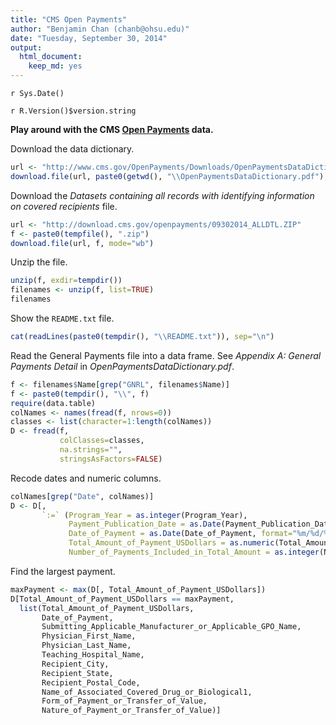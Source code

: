```yaml
---
title: "CMS Open Payments"
author: "Benjamin Chan (chanb@ohsu.edu)"
date: "Tuesday, September 30, 2014"
output:
  html_document:
    keep_md: yes
---
```


`r Sys.Date()`

`r R.Version()$version.string`

**Play around with the CMS [Open Payments](http://www.cms.gov/OpenPayments) data.**

Download the data dictionary.

```r
url <- "http://www.cms.gov/OpenPayments/Downloads/OpenPaymentsDataDictionary.pdf"
download.file(url, paste0(getwd(), "\\OpenPaymentsDataDictionary.pdf"), mode="wb")
```

Download the *Datasets containing all records with identifying information on covered recipients* file.

```r
url <- "http://download.cms.gov/openpayments/09302014_ALLDTL.ZIP"
f <- paste0(tempfile(), ".zip")
download.file(url, f, mode="wb")
```

Unzip the file.

```r
unzip(f, exdir=tempdir())
filenames <- unzip(f, list=TRUE)
filenames
```

Show the `README.txt` file.

```r
cat(readLines(paste0(tempdir(), "\\README.txt")), sep="\n")
```

Read the General Payments file into a data frame.
See *Appendix A: General Payments Detail* in *OpenPaymentsDataDictionary.pdf*.

```r
f <- filenames$Name[grep("GNRL", filenames$Name)]
f <- paste0(tempdir(), "\\", f)
require(data.table)
colNames <- names(fread(f, nrows=0))
classes <- list(character=1:length(colNames))
D <- fread(f,
           colClasses=classes,
           na.strings="",
           stringsAsFactors=FALSE)
```

Recode dates and numeric columns.

```r
colNames[grep("Date", colNames)]
D <- D[,
       `:=` (Program_Year = as.integer(Program_Year),
             Payment_Publication_Date = as.Date(Payment_Publication_Date, format="%m/%d/%Y"),
             Date_of_Payment = as.Date(Date_of_Payment, format="%m/%d/%Y"),
             Total_Amount_of_Payment_USDollars = as.numeric(Total_Amount_of_Payment_USDollars),
             Number_of_Payments_Included_in_Total_Amount = as.integer(Number_of_Payments_Included_in_Total_Amount))]
```

Find the largest payment.

```r
maxPayment <- max(D[, Total_Amount_of_Payment_USDollars])
D[Total_Amount_of_Payment_USDollars == maxPayment,
  list(Total_Amount_of_Payment_USDollars,
       Date_of_Payment,
       Submitting_Applicable_Manufacturer_or_Applicable_GPO_Name,
       Physician_First_Name,
       Physician_Last_Name,
       Teaching_Hospital_Name,
       Recipient_City,
       Recipient_State,
       Recipient_Postal_Code,
       Name_of_Associated_Covered_Drug_or_Biological1,
       Form_of_Payment_or_Transfer_of_Value,
       Nature_of_Payment_or_Transfer_of_Value)]
```